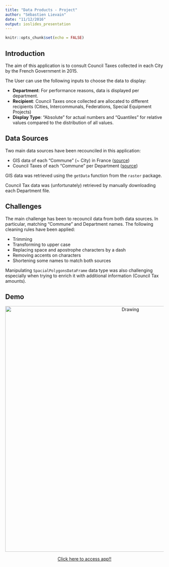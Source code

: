```yaml
---
title: "Data Products - Project"
author: "Sébastien Lievain"
date: "11/12/2016"
output: ioslides_presentation
---
```


```r
knitr::opts_chunk$set(echo = FALSE)
```

## Introduction

The aim of this application is to consult Council Taxes collected in each City by the French Government in 2015.

The User can use the following inputs to choose the data to display:

* **Department**: For performance reasons, data is displayed per department.
* **Recipient**: Council Taxes once collected are allocated to different recipients (Cities, Intercommunals, Federations, Special Equipment Projects)
* **Display Type**: "Absolute" for actual numbers and "Quantiles" for relative values compared to the distribution of all values.

## Data Sources
Two main data sources have been recounciled in this application:

* GIS data of each "Commune" (~ City) in France ([source](http://gadm.org/))
* Council Taxes of each "Commune" per Department ([source](http://www.impots.gouv.fr/portal/dgi/public/statistiques.donnees_detaillees;jsessionid=Q14F30Z1Z54E5QFIEIPSFFQ?espId=-4&pageId=stat_donnees_synthetiques&sfid=4502))

GIS data was retrieved using the `getData` function from the `raster` package.  

Council Tax data was (unfortunately) retrieved by manually downloading each Department file.

## Challenges

The main challenge has been to recouncil data from both data sources. In particular, matching "Commune" and Department names. The following cleaning rules have been applied:

* Trimming
* Transforming to upper case
* Replacing space and apostrophe characters by a dash
* Removing accents on characters
* Shortening some names to match both sources

Manipulating `SpacialPolygonsDataFrame` data type was also challenging especially when trying to enrich it with additional information (Council Tax amounts).


## Demo

<center>
<img src="App.png" alt="Drawing" style="width: 780px"/>

[Click here to access app!!](https://slievain.shinyapps.io/impots_locaux/) 
<center>